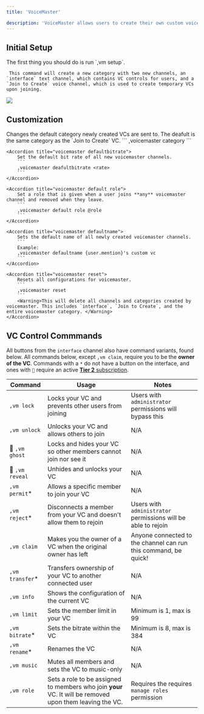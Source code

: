 ```yaml
---
title: 'VoiceMaster'

description: 'VoiceMaster allows users to create their own custom voice channels and customize them with Bleed.'
---
```

## Initial Setup
<Steps>
  <Step title="Run the setup command.">
    The first thing you should do is run `,vm setup`.
    
     This command will create a new category with two new channels, an `interface` text channel, which contains VC controls for users, and a `Join to Create` voice channel, which is used to create temporary VCs upon joining. 
  </Step>
  <Frame caption="VC control interface shown in the newly created `interface` channel">
  <img src="https://github.com/ju/docs/blob/main/static/vm.png?raw=true" />
</Frame>
</Steps>

## Customization
<AccordionGroup>
    <Accordion title="voicemaster category">
        Changes the default category newly created VCs are sent to. The deafult is the same category as the `Join to Create` VC. 
        ```
        ,voicemaster category <category ID>
        ```
    </Accordion>

    <Accordion title="voicemaster defaultbitrate">
        Set the default bit rate of all new voicemaster channels.
        ```
        ,voicemaster deafultbitrate <rate>
        ```
    </Accordion>

    <Accordion title="voicemaster default role">
        Set a role that is given when a user joins **any** voicemaster channel and removed when they leave.
        ```
        ,voicemaster default role @role
        ```
    </Accordion>

    <Accordion title="voicemaster defaultname">
        Sets the default name of all newly created voicemaster channels.
        ```
        Example:
        ,voicemaster defaultname {user.mention}'s custom vc
        ```
    </Accordion>

    <Accordion title="voicemaster reset">
        Resets all configurations for voicemaster.
        ```
        ,voicemaster reset
        ```
        <Warning>This will delete all channels and categories created by voicemaster. This includes `interface`, `Join to Create`, and the entire voicemaster category. </Warning>
    </Accordion>
</AccordionGroup>

## VC Control Commmands
All buttons from the `interface` channel also have command variants, found below. All commands below, except `,vm claim`, require you to be the **owner of the VC**.
<Note>Commands with a `*` do not have a button on the interface, and ones with `🏅` require an active [**Tier 2** subscription](https://i-got-racks-bottega.bleed.bot/perks).</Note>

| Command | Usage | Notes |
| -------- | -------- | -------- |
| `,vm lock` | Locks your VC and prevents other users from joining | Users with `administrator` permissions will bypass this |
| `,vm unlock` | Unlocks your VC and allows others to join | N/A |
| 🏅 `,vm ghost` | Locks and hides your VC so other members cannot join nor see it | N/A |
| 🏅 `,vm reveal` | Unhides and unlocks your VC | N/A |
| `,vm permit`* | Allows a specific member to join your VC | N/A |
| `,vm reject`* | Disconnects a member from your VC and doesn't allow them to rejoin | Users with `administrator` permissions will be able to rejoin |
| `,vm claim` | Makes you the owner of a VC when the original owner has left | Anyone connected to the channel can run this command, be quick! |
| `,vm transfer`* | Transfers ownership of your VC to another connected user | N/A |
| `,vm info` | Shows the configuration of the current VC | N/A |
| `,vm limit` | Sets the member limit in your VC | Minimum is 1, max is 99 |
| `,vm bitrate`* | Sets the bitrate within the VC | Minimum is 8, max is 384 |
| `,vm rename`* | Renames the VC | N/A |
| `,vm music` | Mutes all members and sets the VC to music-only | N/A |
| `,vm role` | Sets a role to be assigned to members who join **your** VC. It will be removed upon them leaving the VC. | Requires the requires `manage roles` permission |